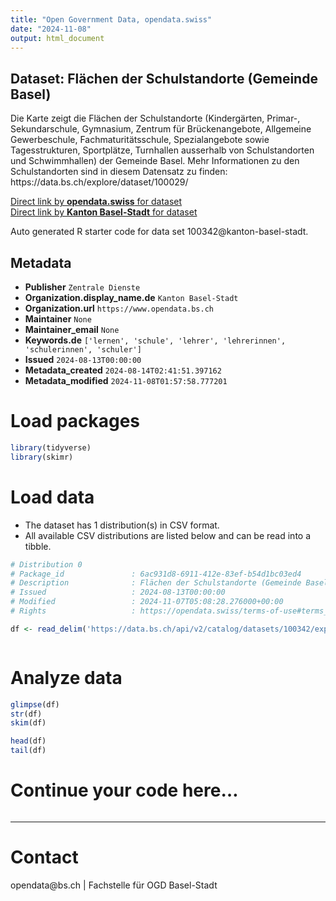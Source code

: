 ```yaml
---
title: "Open Government Data, opendata.swiss"
date: "2024-11-08"
output: html_document
---
```


## Dataset: Flächen der Schulstandorte (Gemeinde Basel)

Die Karte zeigt die Flächen der Schulstandorte (Kindergärten, Primar-, Sekundarschule, Gymnasium, Zentrum für Brückenangebote, Allgemeine Gewerbeschule, Fachmaturitätsschule, Spezialangebote sowie Tagesstrukturen, Sportplätze, Turnhallen ausserhalb von Schulstandorten und Schwimmhallen) der Gemeinde Basel. Mehr Informationen zu den Schulstandorten sind in diesem Datensatz zu finden: https://data.bs.ch/explore/dataset/100029/

[Direct link by **opendata.swiss** for dataset](https://opendata.swiss/de/dataset/flachen-der-schulstandorte-gemeinde-basel)<br>
[Direct link by **Kanton Basel-Stadt** for dataset](https://data.bs.ch/explore/dataset/100342/)

Auto generated R starter code for data set 100342@kanton-basel-stadt.

## Metadata

- **Publisher** `Zentrale Dienste`
- **Organization.display_name.de** `Kanton Basel-Stadt`
- **Organization.url** `https://www.opendata.bs.ch`
- **Maintainer** `None`
- **Maintainer_email** `None`
- **Keywords.de** `['lernen', 'schule', 'lehrer', 'lehrerinnen', 'schulerinnen', 'schuler']`
- **Issued** `2024-08-13T00:00:00`
- **Metadata_created** `2024-08-14T02:41:51.397162`
- **Metadata_modified** `2024-11-08T01:57:58.777201`


# Load packages

```r

library(tidyverse)
library(skimr)

```

# Load data

-   The dataset has 1 distribution(s) in CSV format.
-   All available CSV distributions are listed below and can be read into a tibble.

```r

# Distribution 0
# Package_id               : 6ac931d8-6911-412e-83ef-b54d1bc03ed4
# Description              : Flächen der Schulstandorte (Gemeinde Basel) (csv)
# Issued                   : 2024-08-13T00:00:00
# Modified                 : 2024-11-07T05:08:28.276000+00:00
# Rights                   : https://opendata.swiss/terms-of-use#terms_by

df <- read_delim('https://data.bs.ch/api/v2/catalog/datasets/100342/exports/csv?use_labels=true')



```

# Analyze data

```r

glimpse(df)
str(df)
skim(df)

head(df)
tail(df)

```

# Continue your code here...

```r

```

------------------------------------------------------------------------

# Contact

opendata@bs.ch | Fachstelle für OGD Basel-Stadt
